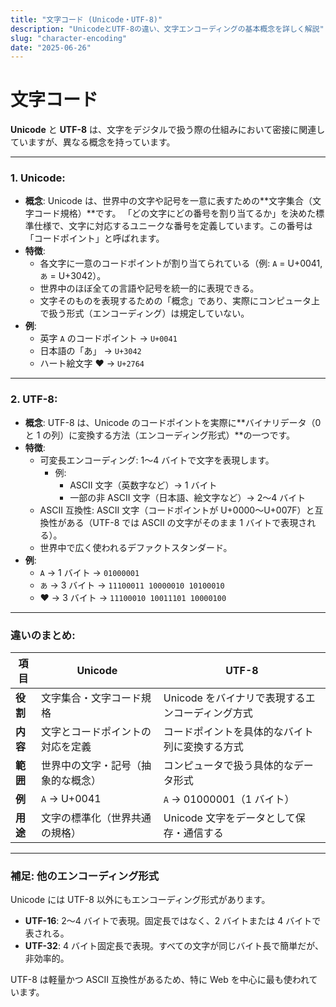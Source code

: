 ```yaml
---
title: "文字コード (Unicode・UTF-8)"
description: "UnicodeとUTF-8の違い、文字エンコーディングの基本概念を詳しく解説"
slug: "character-encoding"
date: "2025-06-26"
---
```


# 文字コード

**Unicode** と **UTF-8** は、文字をデジタルで扱う際の仕組みにおいて密接に関連していますが、異なる概念を持っています。

---

### **1. Unicode:**

- **概念**:
  Unicode は、世界中の文字や記号を一意に表すための**文字集合（文字コード規格）**です。
  「どの文字にどの番号を割り当てるか」を決めた標準仕様で、文字に対応するユニークな番号を定義しています。この番号は「コードポイント」と呼ばれます。
- **特徴**:
  - 各文字に一意のコードポイントが割り当てられている（例: `A` = U+0041, `あ` = U+3042）。
  - 世界中のほぼ全ての言語や記号を統一的に表現できる。
  - 文字そのものを表現するための「概念」であり、実際にコンピュータ上で扱う形式（エンコーディング）は規定していない。
- **例**:
  - 英字 `A` のコードポイント → `U+0041`
  - 日本語の「あ」 → `U+3042`
  - ハート絵文字 ❤️ → `U+2764`

---

### **2. UTF-8:**

- **概念**:
  UTF-8 は、Unicode のコードポイントを実際に**バイナリデータ（0 と 1 の列）に変換する方法（エンコーディング形式）**の一つです。
- **特徴**:
  - 可変長エンコーディング: 1〜4 バイトで文字を表現します。
    - 例:
      - ASCII 文字（英数字など）→ 1 バイト
      - 一部の非 ASCII 文字（日本語、絵文字など）→ 2〜4 バイト
  - ASCII 互換性: ASCII 文字（コードポイントが U+0000〜U+007F）と互換性がある（UTF-8 では ASCII の文字がそのまま 1 バイトで表現される）。
  - 世界中で広く使われるデファクトスタンダード。
- **例**:
  - `A` → 1 バイト → `01000001`
  - `あ` → 3 バイト → `11100011 10000010 10100010`
  - ❤️ → 3 バイト → `11100010 10011101 10000100`

---

### **違いのまとめ**:

| 項目     | **Unicode**                        | **UTF-8**                                        |
| -------- | ---------------------------------- | ------------------------------------------------ |
| **役割** | 文字集合・文字コード規格           | Unicode をバイナリで表現するエンコーディング方式 |
| **内容** | 文字とコードポイントの対応を定義   | コードポイントを具体的なバイト列に変換する方式   |
| **範囲** | 世界中の文字・記号（抽象的な概念） | コンピュータで扱う具体的なデータ形式             |
| **例**   | `A` → U+0041                       | `A` → 01000001（1 バイト）                       |
| **用途** | 文字の標準化（世界共通の規格）     | Unicode 文字をデータとして保存・通信する         |

---

### **補足: 他のエンコーディング形式**

Unicode には UTF-8 以外にもエンコーディング形式があります。

- **UTF-16**: 2〜4 バイトで表現。固定長ではなく、2 バイトまたは 4 バイトで表される。
- **UTF-32**: 4 バイト固定長で表現。すべての文字が同じバイト長で簡単だが、非効率的。

UTF-8 は軽量かつ ASCII 互換性があるため、特に Web を中心に最も使われています。
